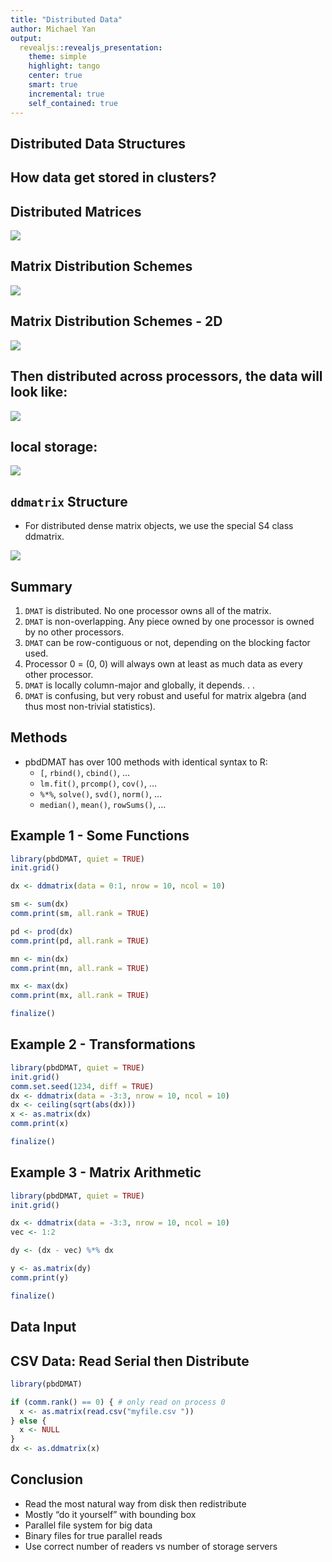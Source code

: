 ```yaml
---
title: "Distributed Data"
author: Michael Yan
output:
  revealjs::revealjs_presentation:
    theme: simple
    highlight: tango
    center: true
    smart: true
    incremental: true
    self_contained: true
---
```


## Distributed Data Structures

## How data get stored in clusters?

## Distributed Matrices

![](imgs/dmat5.PNG)

## Matrix Distribution Schemes

![](imgs/dmat1.PNG)

## Matrix Distribution Schemes - 2D

![](imgs/dmat2.PNG)

## Then distributed across processors, the data will look like:

![](imgs/dmat3.PNG)

## local storage:

![](imgs/dmat4.PNG)

## `ddmatrix` Structure 

- For distributed dense matrix objects, we use the special S4 class
ddmatrix.

![](imgs/dmat6.PNG)

## Summary

1. `DMAT` is distributed. No one processor owns all of the matrix.
2. `DMAT` is non-overlapping. Any piece owned by one processor is owned by no other processors.
3. `DMAT` can be row-contiguous or not, depending on the blocking factor used.
4. Processor 0 = (0, 0) will always own at least as much data as every other processor.
5. `DMAT` is locally column-major and globally, it depends. . .
6. `DMAT` is confusing, but very robust and useful for matrix algebra (and thus most non-trivial statistics).

## Methods

- pbdDMAT has over 100 methods with identical syntax to R:
    - `[`, `rbind()`, `cbind()`, ...
    - `lm.fit()`, `prcomp()`, `cov()`, ...
    - `%*%`, `solve()`, `svd()`, `norm()`, ...
    - `median()`, `mean()`, `rowSums()`, ...

## Example 1 - Some Functions

```r
library(pbdDMAT, quiet = TRUE)
init.grid()

dx <- ddmatrix(data = 0:1, nrow = 10, ncol = 10)

sm <- sum(dx)
comm.print(sm, all.rank = TRUE)

pd <- prod(dx)
comm.print(pd, all.rank = TRUE)

mn <- min(dx)
comm.print(mn, all.rank = TRUE)

mx <- max(dx)
comm.print(mx, all.rank = TRUE)

finalize()
```

## Example 2 - Transformations

```r
library(pbdDMAT, quiet = TRUE)
init.grid()
comm.set.seed(1234, diff = TRUE)
dx <- ddmatrix(data = -3:3, nrow = 10, ncol = 10)
dx <- ceiling(sqrt(abs(dx)))
x <- as.matrix(dx)
comm.print(x)

finalize()

```

## Example 3 - Matrix Arithmetic

```r
library(pbdDMAT, quiet = TRUE)
init.grid()

dx <- ddmatrix(data = -3:3, nrow = 10, ncol = 10)
vec <- 1:2

dy <- (dx - vec) %*% dx

y <- as.matrix(dy)
comm.print(y)

finalize()
```

## Data Input

## CSV Data: Read Serial then Distribute

```r
library(pbdDMAT)

if (comm.rank() == 0) { # only read on process 0
  x <- as.matrix(read.csv("myfile.csv "))
} else {
  x <- NULL
}
dx <- as.ddmatrix(x)

```

## Conclusion
- Read the most natural way from disk then redistribute
- Mostly “do it yourself” with bounding box
- Parallel file system for big data
- Binary files for true parallel reads
- Use correct number of readers vs number of storage servers
